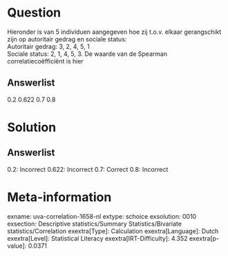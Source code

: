 Question
========

Hieronder is van 5 individuen aangegeven hoe zij t.o.v. elkaar
gerangschikt zijn op autoritair gedrag en sociale status:\
Autoritair gedrag: 3, 2, 4, 5, 1\
Sociale status: 2, 1, 4, 5, 3. De waarde van de Spearman
correlatiecoëfficiënt is hier

Answerlist
----------

0.2
0.622
0.7
0.8

Solution
========

Answerlist
----------

0.2: Incorrect
0.622: Incorrect
0.7: Correct
0.8: Incorrect

Meta-information
================
exname: uva-correlation-1658-nl
extype: schoice
exsolution: 0010
exsection: Descriptive statistics/Summary Statistics/Bivariate statistics/Correlation
exextra[Type]: Calculation
exextra[Language]: Dutch
exextra[Level]: Statistical Literacy
exextra[IRT-Difficulty]: 4.352
exextra[p-value]: 0.0371
